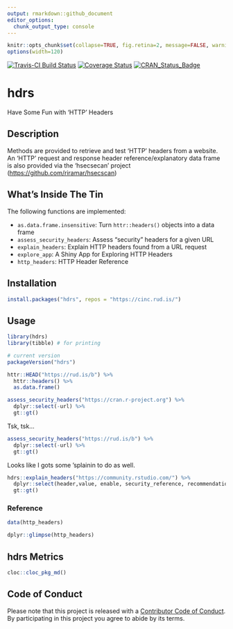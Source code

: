 ```yaml
---
output: rmarkdown::github_document
editor_options: 
  chunk_output_type: console
---
```

```r
knitr::opts_chunk$set(collapse=TRUE, fig.retina=2, message=FALSE, warning=FALSE)
options(width=120)
```

[![Travis-CI Build Status](https://travis-ci.org/hrbrmstr/hdrs.svg?branch=master)](https://travis-ci.org/hrbrmstr/hdrs) 
[![Coverage Status](https://codecov.io/gh/hrbrmstr/hdrs/branch/master/graph/badge.svg)](https://codecov.io/gh/hrbrmstr/hdrs)
[![CRAN_Status_Badge](http://www.r-pkg.org/badges/version/hdrs)](https://cran.r-project.org/package=hdrs)

# hdrs

Have Some Fun with 'HTTP' Headers

## Description

Methods are provided to retrieve and test 'HTTP' headers from 
a website. An 'HTTP' request and response header reference/explanatory
data frame is also provided via the 'hsecsecan' project 
(<https://github.com/riramar/hsecscan>)

## What's Inside The Tin

The following functions are implemented:


- `as.data.frame.insensitive`:	Turn `httr::headers()` objects into a data frame
- `assess_security_headers`:	Assess "security" headers for a given URL
- `explain_headers`:	Explain HTTP headers found from a URL request
- `explore_app`:	A Shiny App for Exploring HTTP Headers
- `http_headers`:	HTTP Header Reference

## Installation

```r
install.packages("hdrs", repos = "https://cinc.rud.is/")
```

## Usage

```r
library(hdrs)
library(tibble) # for printing

# current version
packageVersion("hdrs")

```

```r
httr::HEAD("https://rud.is/b") %>% 
  httr::headers() %>% 
  as.data.frame()
```

```r
assess_security_headers("https://cran.r-project.org") %>% 
  dplyr::select(-url) %>% 
  gt::gt()
```

Tsk, tsk&hellip;

```r
assess_security_headers("https://rud.is/b") %>% 
  dplyr::select(-url) %>% 
  gt::gt()
```

Looks like I gots some 'splainin to do as well.

```r
hdrs::explain_headers("https://community.rstudio.com/") %>% 
  dplyr::select(header,value, enable, security_reference, recommendations) %>% 
  gt::gt()
```

### Reference

```r
data(http_headers)

dplyr::glimpse(http_headers)
```

## hdrs Metrics

```r
cloc::cloc_pkg_md()
```

## Code of Conduct

Please note that this project is released with a [Contributor Code of Conduct](CONDUCT.md). 
By participating in this project you agree to abide by its terms.

